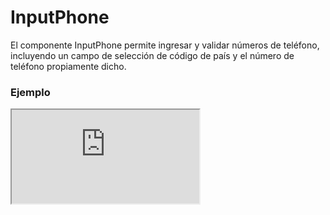 # InputPhone

El componente InputPhone permite ingresar y validar números de teléfono, incluyendo un campo de selección de código de país y el número de teléfono propiamente dicho.


### Ejemplo

<Iframe
  minHeightIframe="30dvh"
  src="https://fenextjs-component-storybook.vercel.app/iframe.html?args=&id=input-inputphone--index&viewMode=story"
/>

### Importación

Para importar el componente InputPhone, se puede hacer desde fenextjs

```tsx copy
import { InputPhone } from "fenextjs";
```

### Parámetros

| Parámetro            | Tipo                                 | Requerido | Default          | Descripcion                                                                          |
| -------------------- | ------------------------------------ | --------- | ---------------- | ------------------------------------------------------------------------------------ |
| classNameSelectCode  | InputSelectClassProps                | no        | undefined        | Clase CSS para personalizar el contenedor del campo de selección del código de país. |
| classNameInputNumber | InputTextClassProps                  | no        | undefined        | Clase CSS para personalizar el contenedor del campo de número de teléfono.           |
| classNamePhone       | string                               | no        | ''               | Clase CSS para personalizar el contenedor principal del componente InputPhone.       |
| classNamePhoneCode   | string                               | no        | ''               | Clase CSS para personalizar el contenedor del código de país.                        |
| classNamePhoneLabel  | string                               | no        | ''               | Clase CSS para personalizar el label del componente InputPhone.                      |
| classNamePhoneNumber | string                               | no        | ''               | Clase CSS para personalizar el contenedor del número de teléfono.                    |
| classNameError       | string                               | no        | ''               | Clase CSS para personalizar el contenedor del mensaje de error.                      |
| disabledSelectCode   | boolean                              | no        | false            | Deshabilita la selección del código de país.                                         |
| placeholderCode      | string                               | no        | '+57'            | Placeholder para el campo del código de país.                                        |
| placeholder          | string                               | no        | 'xxx-xx-xx-xxxx' | Placeholder para el campo del número de teléfono.                                    |
| defaultCode          | string                               | no        | '+57'            | Código de país por defecto.                                                          |
| defaultValue         | Partial\<PhoneProps\>                | no        | undefined        | Valor por defecto para el número de teléfono.                                        |
| value                | Partial\<PhoneProps\>                | no        | undefined        | Valor controlado del número de teléfono.                                             |
| onChange             | function                             | no        | undefined        | Función que se ejecuta al cambiar el valor del número de teléfono.                   |
| validator            | FenextjsValidatorClass\<PhoneProps\> | no        | undefined        | Validador personalizado para el número de teléfono.                                  |

### Storybook

Para ver el storybook del componente lo puede hacer con este [link](https://fenextjs-component-storybook.vercel.app/?path=/story/input-inputphone--index)

### Usos

- Básico

```tsx copy
<InputPhone />
```

- Con valor por defecto

```tsx copy
<InputPhone defaultValue={{ code: "+57", number: "1234567890" }} />
```

- Con validación personalizada

```tsx copy
<InputPhone validator={myPhoneValidator} />
```
